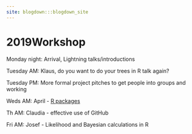 ```yaml
---
site: blogdown:::blogdown_site
---
```

# 2019Workshop


Monday night: Arrival, Lightning talks/introductions


Tuesday  AM: Klaus, do you want to do your trees in R talk again?


Tuesday PM: More formal project pitches to get people into groups and working

Weds AM: April - [R packages](https://github.com/NantucketDevelopeR/2019Workshop/packaging-r-code/)

Th AM: Claudia - effective use of GitHub

Fri AM:  Josef - Likelihood and Bayesian calculations in R

